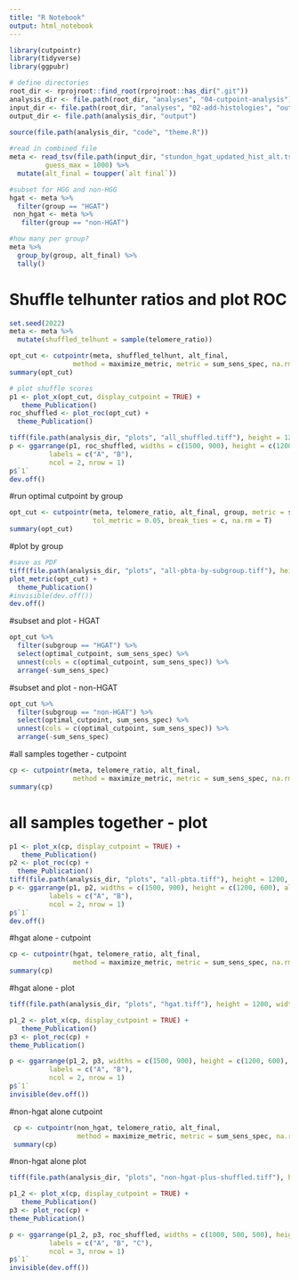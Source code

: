 ```yaml
---
title: "R Notebook"
output: html_notebook
---
```


```r
library(cutpointr)
library(tidyverse)
library(ggpubr)

# define directories 
root_dir <- rprojroot::find_root(rprojroot::has_dir(".git"))
analysis_dir <- file.path(root_dir, "analyses", "04-cutpoint-analysis")
input_dir <- file.path(root_dir, "analyses", "02-add-histologies", "output")
output_dir <- file.path(analysis_dir, "output")

source(file.path(analysis_dir, "code", "theme.R"))
       
#read in combined file
meta <- read_tsv(file.path(input_dir, "stundon_hgat_updated_hist_alt.tsv"),
         guess_max = 1000) %>%
  mutate(alt_final = toupper(`alt final`))

#subset for HGG and non-HGG
hgat <- meta %>%
  filter(group == "HGAT")
 non_hgat <- meta %>%
   filter(group == "non-HGAT")

#how many per group?
meta %>%
  group_by(group, alt_final) %>%
  tally()
```
# Shuffle telhunter ratios and plot ROC
```r
set.seed(2022)
meta <- meta %>%
  mutate(shuffled_telhunt = sample(telomere_ratio))

opt_cut <- cutpointr(meta, shuffled_telhunt, alt_final,
                method = maximize_metric, metric = sum_sens_spec, na.rm = T)
summary(opt_cut)

# plot shuffle scores
p1 <- plot_x(opt_cut, display_cutpoint = TRUE) + 
   theme_Publication()
roc_shuffled <- plot_roc(opt_cut) + 
  theme_Publication()

tiff(file.path(analysis_dir, "plots", "all_shuffled.tiff"), height = 1200, width = 2400, res = 300)
p <- ggarrange(p1, roc_shuffled, widths = c(1500, 900), height = c(1200, 600), align = "h",
          labels = c("A", "B"),
          ncol = 2, nrow = 1)
p$`1`
dev.off()

```

#run optimal cutpoint by group
```r
opt_cut <- cutpointr(meta, telomere_ratio, alt_final, group, metric = sum_sens_spec, 
                     tol_metric = 0.05, break_ties = c, na.rm = T)
summary(opt_cut)
```

#plot by group
```r
#save as PDF
tiff(file.path(analysis_dir, "plots", "all-pbta-by-subgroup.tiff"), height = 1200, width = 1800, res = 300)
plot_metric(opt_cut) +
  theme_Publication()
#invisible(dev.off())
dev.off()
```
#subset and plot - HGAT
```r
opt_cut %>%
  filter(subgroup == "HGAT") %>%
  select(optimal_cutpoint, sum_sens_spec) %>% 
  unnest(cols = c(optimal_cutpoint, sum_sens_spec)) %>%
  arrange(-sum_sens_spec)
```

#subset and plot - non-HGAT
```r
opt_cut %>%
  filter(subgroup == "non-HGAT") %>%
  select(optimal_cutpoint, sum_sens_spec) %>% 
  unnest(cols = c(optimal_cutpoint, sum_sens_spec)) %>%
  arrange(-sum_sens_spec)
```

#all samples together - cutpoint
```r
cp <- cutpointr(meta, telomere_ratio, alt_final, 
                method = maximize_metric, metric = sum_sens_spec, na.rm = T)
summary(cp)
```
# all samples together - plot
```r
p1 <- plot_x(cp, display_cutpoint = TRUE) + 
   theme_Publication()
p2 <- plot_roc(cp) + 
  theme_Publication()
tiff(file.path(analysis_dir, "plots", "all-pbta.tiff"), height = 1200, width = 2400, res = 300)
p <- ggarrange(p1, p2, widths = c(1500, 900), height = c(1200, 600), align = "h",
          labels = c("A", "B"),
          ncol = 2, nrow = 1)
p$`1`
dev.off()
```

#hgat alone - cutpoint
```r
cp <- cutpointr(hgat, telomere_ratio, alt_final,
                method = maximize_metric, metric = sum_sens_spec, na.rm = T)
summary(cp)
```

#hgat alone - plot
```r
tiff(file.path(analysis_dir, "plots", "hgat.tiff"), height = 1200, width = 2400, res = 300)

p1_2 <- plot_x(cp, display_cutpoint = TRUE) + 
   theme_Publication()
p3 <- plot_roc(cp) + 
theme_Publication()

p <- ggarrange(p1_2, p3, widths = c(1500, 900), height = c(1200, 600),
          labels = c("A", "B"),
          ncol = 2, nrow = 1)
p$`1`
invisible(dev.off())
```

#non-hgat alone cutpoint
```r
 cp <- cutpointr(non_hgat, telomere_ratio, alt_final, 
                 method = maximize_metric, metric = sum_sens_spec, na.rm = T)
 summary(cp)
```

#non-hgat alone plot
```r
tiff(file.path(analysis_dir, "plots", "non-hgat-plus-shuffled.tiff"), height = 1200, width = 3200, res = 300)

p1_2 <- plot_x(cp, display_cutpoint = TRUE) + 
   theme_Publication()
p3 <- plot_roc(cp) + 
theme_Publication()

p <- ggarrange(p1_2, p3, roc_shuffled, widths = c(1000, 500, 500), height = c(1200, 600, 600),
          labels = c("A", "B", "C"),
          ncol = 3, nrow = 1)
p$`1`
invisible(dev.off())
```